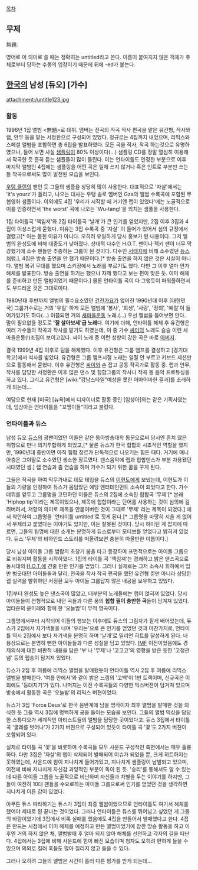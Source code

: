 [[목차]]

== 무제 ==
無題.

영어로 이 의미로 쓸 때는 정확히는 untitled라고 쓴다. 이름이 붙여지지 않은 객체가 주체로부터 당하는 수동의 입장이기 때문에 뒤에 -ed가 붙는다.

== [[한국]]의 남성 [듀오] [가수] ==

attachment:/untitle123.jpg

=== 활동 ===
1996년 1집 앨범 <無題>로 데뷔. 멤버는 전곡의 작곡 작사 편곡을 맡은 유건형, 작사와 랩, 안무 등을 맡는 서정환으로 구성되어 있었다. 정규로는 4집까지 내었으며, 리믹스와 스페셜 앨범을 포함하면 총 6집을 발표하였다. 모든 곡을 작사, 작곡 하는것으로 유명하였으나, 들어 보면 사실 [[샘플링]]이 80% 이상이다(...) 샘플링 CD를 정말 열심히 이용해서 작곡한 듯 흔히 듣는 샘플들이 많이 들린다. 이는 언타이틀도 인정한 부분으로 이후 마지막 앨범인 4집에는 샘플링을 어떤 곡은 일체 쓰지 않거나 혹은 인트로 부분만 쓰는 등 작곡으로써도 많이 발전된 모습을 보인다. 

[[우탱 클랜]]의 팬인 듯 그들의 샘플을 상당히 많이 사용한다. 대표적으로 '자살'에서는 'it's yourz'가 들리고, 나오는 대사는 우탱 솔로 멤버인 Gza의 앨범 수록곡에 포함된 무협영화 샘플이다. 이외에도 4집 '우리가 시작할 때 거기엔 랩이 있었다'에는 노골적으로 이를 인증하면서 'the worst' 곡에 나오는 'Wu-tang!'을 외치는 샘플을 사용한다. 

1집 타이틀곡 '책임져'와 2집 타이틀곡 '날개'가 큰 인기를 얻었지만, 2집 이후 3집과 4집이 이상스럽게 묻혔다. 이유는 3집 수록곡 중 '자살' 이 들어가 있어서 심의 규정에서 걸렸고[* 이는 묻힌 이유가 아니다. 오히려 유일하게 당시 홍보가 된 내용이다. 그저 앨범의 완성도에 비해 대중도가 낮아졌다. 상대적 다수인 H.O.T. 팬이나 젝키 팬이 너무 막강했기에 소수 팬들만 추종하는 그룹이 된 것이다. 다수인 [[서태지]]에 비해 소수였던 [[듀스]]처럼.], 4집은 방송 출연을 안 했기 때문이다.[* 방송 출연을 하지 않은 것은 사실이 아니다. 앨범 복귀 무대를 했으며 스키장에서 노래를 부르기도 했다. 다만 그 이후 얼마 안가 해체를 발표한다. 방송 출연을 하기는 했으나 자제 했다고 보는 편이 맞은 듯. 이미 해체를 준비하고 만든 앨범이었기 때문이다.] 물론 언타이틀 곡이 다 그렇듯이 파워풀하면서도 부드러운 것은 그대로이다.

1980년대 후반까지 앨범의 필수요소였던 [[건전가요]]가 없어진 1990년대 이후 [대한민국] 그룹가수로는 거의 '유일' 하게 모든 앨범에 '봉사', '희생', '사랑', '정의', '예절'이 들어가있기도 하다(...) 이쯤되면 거의 [[새마을운동]] 노래.(...) 우선 앨범을 들어보면 안다. 말이 필요없을 정도로 ''''잘 살아보세'급 노래'''다. 여기에 더해, 언타이틀 해체 후 유건형은 여러 가수들의 작곡과 작사를 맡기도 하였는데, 이 중 가수 [[싸이]]의 노래도 슬슬 이런 새마을운동(!)조짐이 보이고있다. 싸이 노래 중 이런 성향이 강한 곡은 바로 [[아버지]].

결국 1999년 4집 이후로 팀을 해체했다. 이후 유건형은 그룹 앰프를 결성하고 [경기대학교]에서 석사를 밟았다. 유건형은 그룹 앰프시절 노래는 일절 안 부르고 키보드 세션만으로 활동해서 묻혔다. 이후 유건형은 [[싸이]]와 손 잡고 공동 작곡가로 활동 중. 랩과 안무, 작사를 담당한 서정환은 이후 많은 댄스 및 힙합그룹의 작사나 작곡 등 음악 프로듀싱을 하고 있다. 그리고 유건형은 [wiki:"강남스타일"예상을 못한 어마어마한 결과]를 초래하게 되는데...

여담으로 현재 [미국] [뉴욕]에서 디자이너로 활동 중인 [임상아]와는 같은 기획사였는데, 임상아는 언타이틀을 "꼬맹이들"이라고 불렀다.
=== 언타이틀과 듀스 ===
남성 듀오 [[듀스]]의 광팬이었던 이들은 같은 동아방송대학 동문으로써 당시엔 흔치 않은 취향으로 만나 의기투합하게 되었고,[* 물론 듀스가 한국 힙합의 시초적인 역할을 했지만, 1990년대 중반이면 아직 힙합 장르가 단독적으로 나오기는 힘든 때다. 거기에 매니아층은 그야말로 소수였던 생소한 장르였다. 댄스음악에 랩과 힙합댄스가 부분 차용됐던 시대였던 셈.] 랩 연습과 춤 연습을 하며 가수가 되기 위한 꿈을 꾸게 된다.

그들은 작곡을 하여 막무가내로 데모 테입을 듀스의 [[이현도]]에게 보냈는데, 이현도가 이들의 기량을 인정하여 듀스가 몸담았던 예당 엔터테인먼트 소속이 되었다고 한다. 가수 데뷔를 앞두고 그룹명을 고민하던 이들은 듀스의 2집에 소속된 힙합곡 '무제'[* 본래 'Hiphop tip'이라는 제목이었으나, 제목에 힙합이라는 단어를 사용하는 것이 심의에 걸려버려서, 저항의 의미로 제목을 안붙여버린 것이 그대로 '무제' 라는 제목이 되었다.] 에서 착안하여 그룹명을 '언타이틀 untitled'로 짓게 된다.[* 그룹명을 마땅히 지을 게 없어서 무제라고 붙였다는 이야기도 있지만, 이는 잘못된 것이다. 당시 하이틴 계 잡지에 따르면, 그들의 팀명에 대한 소개는 분명하게 듀스로부터 모티브를 얻었다고 밝혀져 있었다. 듀스 '무제'의 비하인드 스토리를 떠올려보면 충분히 따올만한 이름이다.]

당시 남성 아이돌 그룹 범람의 초창기 붐을 타고 등장하여 표면적으로는 아이돌 그룹으로 비춰지며 활동을 시작하였다. 1집의 타이틀 곡 '책임져'는 경쾌하고 밝은 댄스곡으로 동시대의 [[H.O.T.]]에 견줄 만한 인기를 얻었다. 그러나 실제로는 그저 소속사 휘하에서 입만 벙긋대던 아이돌들과 달리, 전곡을 작사 작곡 편곡을 했던 유건형 뿐만 아니라 상당한 랩 실력을 발휘하던 서정환 모두 아이돌 그룹답지 않은 내공을 보유하고 있었다.

1집부터 완성도 높은 댄스곡이 많았고, 대부분의 노래들에는 랩이 얹혀져 있었다. 당시 아이돌들이 전형적으로 내던 곡들과 다른 풍의 '''힙합 필이 충만한 곡'''들이 담겨져 있었다. 업타운의 윤미래와 함께 한 '오늘밤'이 무척 명곡이다.

그룹명에서부터 시작되어 이들의 행보는 이후에도 듀스의 그림자가 짙게 배어있는데, 듀스가 2집에서 자기색들을 내며 '우리는'으로 큰 인기를 얻었던 것과 마찬가지로, 언타이틀 역시 2집에서 보다 자기색을 분명히 하며 '날개'로 밀리언 히트를 달성하게 된다. 내용상으로는 분명히 뻔한 아이돌들과 다른 성질을 담고 있었다. [[IMF]] 이전이었음에도 경제의식에 대한 비판적 내용을 담은 '부'나 '무제'나 '고고고'의 영향을 받은 듯한 '고정관념' 등의 랩송이 담겨져 있었다. 

듀스가 2집 후 여름에 리믹스 앨범을 발매했듯이 언타이틀 역시 2집 후 여름에 리믹스 앨범을 발매한다. '여름 안에서'와 같이 밝은 느낌의 '고백'이 1번 트랙이며, 신규곡은 이외에도 '등대지기'가 있다. 나머지는 이전 수록곡들의 다양한 믹스버젼이 담겨져 있으며 방송에서 활동한 곡은 '오늘밤'의 리믹스 버젼이었다.

듀스가 3집 'Force Deux'로 한국 음반계에 남을 명작이자 최후 앨범을 발매한 것을 의식한 듯 그들 역시 3집에 명백하게 공을 들이는 모습을 보인다. 그들의 앨범 믹싱을 담당한 스튜디오가 세계적인 아티스트들의 앨범을 담당한 곳이었다고. 듀스 3집에서 타이틀 곡 '굴레를 벗어나'가 2가지 버젼으로 구성되어 있듯이 타이틀 곡 '꽃'도 2가지 버젼이 포함되어 있다.

실제로 타이틀 곡 '꽃'을 비롯하여 수록곡들 모두 사운드 구성적인 측면에서는 매우 훌륭하다. 다만 3집은 '자살'의 랩이 삭제되어 발매되어 이슈가 되었을 뿐, 크게 히트하지는 못하였는데, 사운드에 힘이 지나치게 들어가있고, 지나치게 샘플링이 남발되고 있으며, 이전에 비해 지나치게 자신감 과잉적인 부분이 독이 된 듯. '승리'를 통해서도 알 수 있는데 다른 아이들 그룹을 노골적으로 비난하며 자신들과 차별을 두는 이야기를 하지만, 그들이 여전히 10대 팬들을 수요로하는 아이돌 그룹으로써 인기를 얻었던 것을 생각하면 지나치게 이른 감이 있었다.

아무튼 듀스 따라하기는 듀스가 3집이 최종 앨범이었으므로 언타이틀도 여기서 해체를 했어야 제대로 된 끝나는 것이었다. 그러나 언타이틀은 듀스를 뛰어넘고 싶었던 게 그들의 바람이었기에 3집에서 비록 실패를 했음에도 4집을 만들어서 발매했다고 한다. 4집은 만드는 시점에서 이미 해체를 예정하고 만든 앨범이었기에 잠깐 방송 활동을 하고 이후엔 거의 하지 않은 채, 앨범발매 후 얼마 되지 않아 해체를 선언하고 각자의 길을 떠난다. 4집에서는 3집에 비해 사운드에 힘이 빠진 모습이며 청자도 오히려 편하게 들을 수 있으며 의외로 킬러 훅들도 많아 질리지 않고 들을 수 있다.

그러나 오히려 그들의 앨범은 시간이 흘러 다른 평가를 받게 되는데... 

